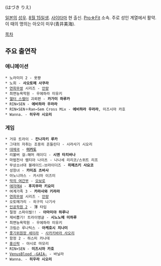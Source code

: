 {{{+1 羽月理恵 }}} (はづき りえ)

[[일본]]의 [[성우]]. [[8월 15일]]생. [[사이타마]] 현 출신. [[Pro☆Fit]] 소속. 주로 성인 계열에서 활약. 이 때의 명의는 아오이 미우(青井美海).

[[목차]]

== 주요 출연작 ==
=== 애니메이션 ===
 * 노라미미 2 - 욧쨩
 * 노희 - '''사오토메 사쿠라'''
 * [[연희무쌍]] 시리즈 - [[안량(진 연희무쌍)|안량]]
 * 최면능욕학원 - 우에하라 미유키
 * [[헬터 스켈터]] 괴뢰편 - '''카가미 하루카'''
 * RIN×SEN - '''에비하라 우라라'''
 * RIN×SEN＋Ran→Sem Cross Mix - '''에비하라 우라라''', 미즈시마 카호
 * Wanna. - '''히우라 시오리'''

=== 게임 ===
 * 거유 트라이 - '''칸나자키 루카'''
 * 그대의 자취는 조용히 흔들린다 - 시라사기 시오리
 * [[대제국]] - '''[[미카도]]'''
 * 리볼버 걸☆해머 레이디 - '''시엔 타치바나'''
 * 마법전사 렘티아 나이츠 - 나나세 리리코/스위트 리프
 * 무상소녀대 블레이드☆브라이더즈 - '''히메츠키 사요코'''
 * 성창녀 - '''카미죠 츠바사'''
 * 아노니마스 - 카시마 이즈미
 * [[악의 여간부]] - [[오보로(악의 여간부)|오보로]]
 * [[애자매4]] - '''후지무라 키요미'''
 * 여계가족 3 - '''카라사와 키라라'''
 * [[연희무쌍]] 시리즈 - [[안량(진 연희무쌍)|안량]]
 * 오토메가리 - 히구치 나기사
 * [[인공학원 2]] - 薄 타입
 * 절정 스파이럴!! - '''아마미야 하루나'''
 * 제비뽑기! 트라이앵글 - '''시노노메 미하루'''
 * 최면능욕학원 - 우에하라 미유키
 * 크림슨 루나틱스 - '''아케호시 치나미'''
 * [[풍기위원장 세이라]] - [[사카키바라 사오리]]
 * 함정 2 - 하스미 카나데
 * [[홍신락]] - 야시로 마모리
 * RIN×SEN - '''미즈시마 카호'''
 * [[VenusBlood -GAIA-]] - 바닐라
 * Wanna. - '''히우라 시오리'''
